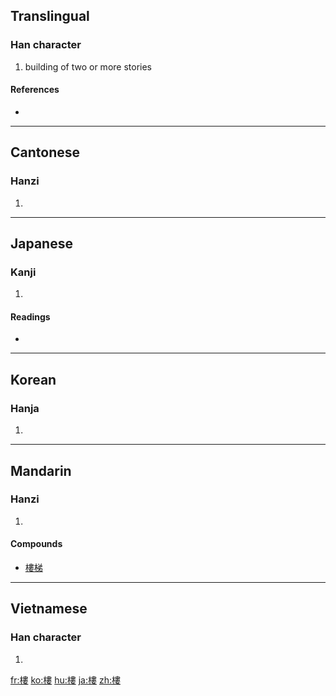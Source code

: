 {{also|楼|樓}}
==Translingual==

===Han character===
{{Han char|rn=75|rad=木|as=11|sn=15|four=4594<sub>4</sub>|canj=木中中女 (DLLV)}}

# building of two or more stories

====References====
* {{Han ref|kx=0549.310|dkj=15430|dj=0937.240|hdz=21279.040|uh=6A13|ud=27155|bh=BCD3|bd=48339}}

----

==Cantonese==

===Hanzi===
{{yue-hanzi|jyut=|y=lau4|sim=楼}}

# {{defn|Cantonese|sort=木11}}

----

==Japanese==

===Kanji===
{{ja-kanji|grade=|rs=木11}}

# {{defn|Japanese|sort=木11}}

====Readings====
* {{ja-readings|on=[[ろう]] (rō)|kun=[[たかどの]] (takadono)}}

----

==Korean==

===Hanja===
{{ko-hanja|hangeul=[[루]]>[[누]]|eumhun=|rv=ru>nu|mr=ru>nu|y=lwu>nwu}}

# {{defn|Korean|sort=木11}}

----

==Mandarin==

===Hanzi===
{{cmn-hanzi|sim=楼|pin=[[lóu]] ([[lou2]])|wg=lou<sup>2</sup>}}

# {{defn|Mandarin|sort=木11}}

====Compounds====
* [[樓梯]]

----

==Vietnamese==

===Han character===
{{vi-hantu|[[lâu]], [[lầu]]|rs=木11}}

# {{defn|Vietnamese|sort=木11}}

[[fr:樓]]
[[ko:樓]]
[[hu:樓]]
[[ja:樓]]
[[zh:樓]]